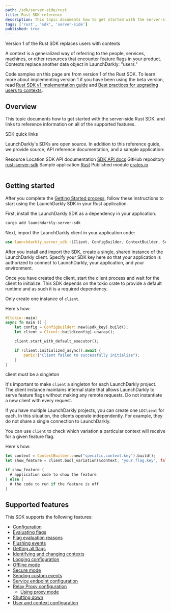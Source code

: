 ```yaml
---
path: /sdk/server-side/rust
title: Rust SDK reference
description: This topic documents how to get started with the server-side Rust SDK, and links to reference information on all of the supported features.
tags: ['rust', 'sdk', 'server-side']
published: true
---
```


<Callout intent="info">
<CalloutTitle>Version 1 of the Rust SDK replaces users with contexts</CalloutTitle>
<CalloutDescription>

A context is a generalized way of referring to the people, services, machines, or other resources that encounter feature flags in your product. Contexts replace another data object in LaunchDarkly: "users."

Code samples on this page are from version 1 of the Rust SDK. To learn more about implementing version 1 if you have been using the beta version, read [Rust SDK v1 implementation guide](/sdk/server-side/rust/implementation-v1) and [Best practices for upgrading users to contexts](/guides/flags/upgrading-contexts).

</CalloutDescription>
</Callout>

## Overview

This topic documents how to get started with the server-side Rust SDK, and links to reference information on all of the supported features.

<Callout intent="primary">
<CalloutTitle>SDK quick links</CalloutTitle>
<CalloutDescription>

LaunchDarkly's SDKs are open source. In addition to this reference guide, we provide source, API reference documentation, and a sample application:

<Table>
  <TableHeader>
    <TableHeadCell>Resource</TableHeadCell>
    <TableHeadCell>Location</TableHeadCell>
  </TableHeader>
  <TableBody>
    <TableRow>
      <TableCell>SDK API documentation</TableCell>
      <TableCell><a href="https://docs.rs/launchdarkly-server-sdk">SDK API docs</a></TableCell>
    </TableRow>
    <TableRow>
      <TableCell>GitHub repository</TableCell>
      <TableCell><a href="https://github.com/launchdarkly/rust-server-sdk">rust-server-sdk</a></TableCell>
    </TableRow>
    <TableRow>
      <TableCell>Sample application</TableCell>
      <TableCell><a href="https://github.com/launchdarkly/hello-rust">Rust</a></TableCell>
    </TableRow>
    <TableRow>
      <TableCell>Published module</TableCell>
      <TableCell><a href="https://crates.io/crates/launchdarkly-server-sdk">crates.io</a></TableCell>
    </TableRow>
  </TableBody>
</Table>

</CalloutDescription>
</Callout>

## Getting started

After you complete the [Getting Started process](/home/getting-started), follow these instructions to start using the LaunchDarkly SDK in your Rust application.

First, install the LaunchDarkly SDK as a dependency in your application.

<CodeSample>
<CSTab label="Shell">

```bash
cargo add launchdarkly-server-sdk
```

</CSTab>
</CodeSample>

Next, import the LaunchDarkly client in your application code:

<CodeSample>
<CSTab label="Rust">

```rust
use launchdarkly_server_sdk::{Client, ConfigBuilder, ContextBuilder, ServiceEndpointsBuilder};
```

</CSTab>
</CodeSample>

After you install and import the SDK, create a single, shared instance of the LaunchDarkly client. Specify your SDK key here so that your application is authorized to connect to LaunchDarkly, your application, and your environment.

Once you have created the client, start the client process and wait for the client to initialize. This SDK depends on the tokio crate to provide a default runtime and as such it is a required dependency.

Only create one instance of `client`.

Here's how:

<CodeSample>
<CSTab label="Rust">

```rust
#[tokio::main]
async fn main () {
    let config = ConfigBuilder::new(&sdk_key).build();
    let client = Client::build(config).unwrap();

    client.start_with_default_executor();

    if !client.initialized_async().await {
        panic!("Client failed to successfully initialize");
    }
}
```

</CSTab>
</CodeSample>

<Callout intent="alert">
<CalloutTitle>client must be a singleton</CalloutTitle>
<CalloutDescription>

It's important to make `client` a singleton for each LaunchDarkly project. The client instance maintains internal state that allows LaunchDarkly to serve feature flags without making any remote requests. Do not instantiate a new client with every request.

If you have multiple LaunchDarkly projects, you can create one `LDClient` for each. In this situation, the clients operate independently. For example, they do not share a single connection to LaunchDarkly.

</CalloutDescription>
</Callout>

You can use `client` to check which variation a particular context will receive for a given feature flag.

Here's how:

<CodeSample>
<CSTab label="Rust">

```rust
let context = ContextBuilder::new("specific.context.key").build();
let show_feature = client.bool_variation(&context, "your.flag.key", false);

if show_feature {
  # application code to show the feature
} else {
  # the code to run if the feature is off
}
```

</CSTab>
</CodeSample>

## Supported features

This SDK supports the following features:

* [Configuration](/sdk/features/config#rust)
* [Evaluating flags](/sdk/features/evaluating#rust)
* [Flag evaluation reasons](/sdk/features/evaluation-reasons#rust)
* [Flushing events](/sdk/features/flush#rust)
* [Getting all flags](/sdk/features/all-flags#rust)
* [Identifying and changing contexts](/sdk/features/identify#rust)
* [Logging configuration](/sdk/features/logging#rust)
* [Offline mode](/sdk/features/offline-mode#rust)
* [Secure mode](/sdk/features/secure-mode#rust)
* [Sending custom events](/sdk/features/events#rust)
* [Service endpoint configuration](/sdk/features/service-endpoint-configuration#rust)
* [Relay Proxy configuration](/sdk/features/relay-proxy-configuration)
  * [Using proxy mode](/sdk/features/relay-proxy-configuration/proxy-mode#rust)
* [Shutting down](/sdk/features/shutdown#rust)
* [User and context configuration](/sdk/features/user-context-config#rust)
